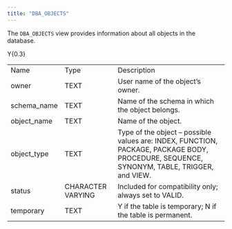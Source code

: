 ```yaml
---
title: "DBA_OBJECTS"
---
```


The `DBA_OBJECTS` view provides information about all objects in the database.

<div class="tabularcolumns">

Y{0.3}

</div>

|              |                   |                                                                                                                                           |
| ------------ | ----------------- | ----------------------------------------------------------------------------------------------------------------------------------------- |
| Name         | Type              | Description                                                                                                                               |
| owner        | TEXT              | User name of the object’s owner.                                                                                                          |
| schema_name | TEXT              | Name of the schema in which the object belongs.                                                                                           |
| object_name | TEXT              | Name of the object.                                                                                                                       |
| object_type | TEXT              | Type of the object – possible values are: INDEX, FUNCTION, PACKAGE, PACKAGE BODY, PROCEDURE, SEQUENCE, SYNONYM, TABLE, TRIGGER, and VIEW. |
| status       | CHARACTER VARYING | Included for compatibility only; always set to VALID.                                                                                     |
| temporary    | TEXT              | Y if the table is temporary; N if the table is permanent.                                                                                 |
